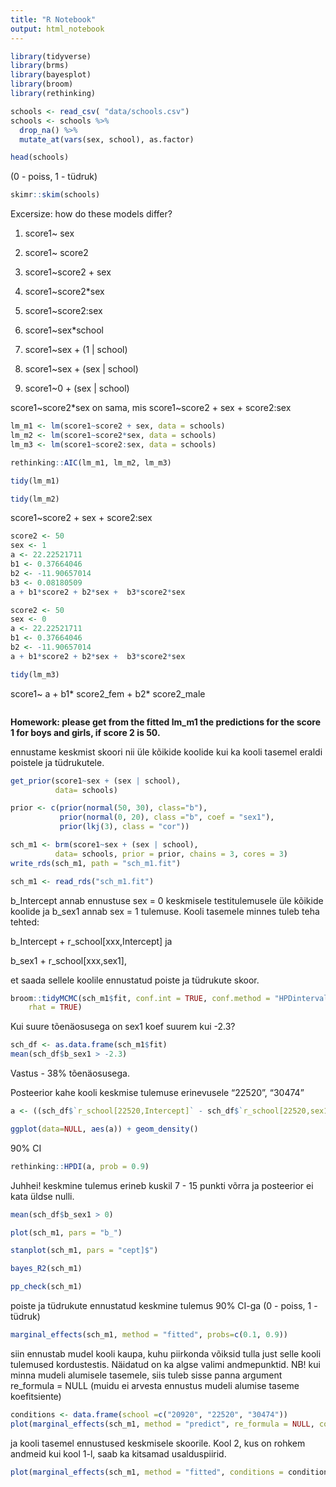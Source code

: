 ```yaml
---
title: "R Notebook"
output: html_notebook
---
```


```r
library(tidyverse)
library(brms)
library(bayesplot)
library(broom)
library(rethinking)
```


```r
schools <- read_csv( "data/schools.csv")
schools <- schools %>%
  drop_na() %>%
  mutate_at(vars(sex, school), as.factor) 
```
```r
head(schools)
```

(0 - poiss, 1 - tüdruk)

```r
skimr::skim(schools)
```

Excersize: how do these models differ?

1. score1~ sex

2. score1~ score2

3. score1~score2 + sex

4. score1~score2*sex

5. score1~score2:sex

6. score1~sex*school

7. score1~sex + (1 | school)

8. score1~sex + (sex | school)

9. score1~0 + (sex | school)


score1~score2*sex on sama, mis score1~score2 + sex + score2:sex
```r
lm_m1 <- lm(score1~score2 + sex, data = schools)
lm_m2 <- lm(score1~score2*sex, data = schools)
lm_m3 <- lm(score1~score2:sex, data = schools)
```

```r
rethinking::AIC(lm_m1, lm_m2, lm_m3)
```

```r
tidy(lm_m1)
```

```r
tidy(lm_m2)
```

score1~score2 + sex + score2:sex
```r
score2 <- 50
sex <- 1
a <- 22.22521711
b1 <- 0.37664046
b2 <- -11.90657014
b3 <- 0.08180509
a + b1*score2 + b2*sex +  b3*score2*sex

```

```r
score2 <- 50
sex <- 0
a <- 22.22521711
b1 <- 0.37664046
b2 <- -11.90657014
a + b1*score2 + b2*sex +  b3*score2*sex
```

```r
tidy(lm_m3)
```

score1~ a + b1* score2_fem + b2* score2_male
```r

```


**Homework: please get from the fitted lm_m1 the predictions for the score 1 for boys and girls, if score 2 is 50.**


ennustame keskmist skoori nii üle kõikide koolide kui ka kooli tasemel eraldi poistele ja tüdrukutele.
```r
get_prior(score1~sex + (sex | school), 
          data= schools)
```


```r
prior <- c(prior(normal(50, 30), class="b"),
           prior(normal(0, 20), class ="b", coef = "sex1"),
           prior(lkj(3), class = "cor"))
```

```r
sch_m1 <- brm(score1~sex + (sex | school), 
          data= schools, prior = prior, chains = 3, cores = 3)
write_rds(sch_m1, path = "sch_m1.fit")
```

```r
sch_m1 <- read_rds("sch_m1.fit")
```

b_Intercept annab ennustuse sex = 0 keskmisele testitulemusele üle kõikide koolide ja b_sex1
annab sex = 1 tulemuse. Kooli tasemele minnes tuleb teha tehted: 

b_Intercept + r_school[xxx,Intercept] ja 

b_sex1 + r_school[xxx,sex1], 

et saada sellele koolile ennustatud poiste ja tüdrukute skoor.
```r
broom::tidyMCMC(sch_m1$fit, conf.int = TRUE, conf.method = "HPDinterval",
    rhat = TRUE)
```

Kui suure tõenäosusega on sex1 koef suurem kui -2.3?

```r
sch_df <- as.data.frame(sch_m1$fit)
mean(sch_df$b_sex1 > -2.3)
```
Vastus - 38% tõenäosusega.

Posteerior kahe kooli keskmise tulemuse erinevusele "22520", "30474"
```r
a <- ((sch_df$`r_school[22520,Intercept]` - sch_df$`r_school[22520,sex1]`)/2) - ((sch_df$`r_school[30474,Intercept]` - sch_df$`r_school[30474,sex1]`)/2)

ggplot(data=NULL, aes(a)) + geom_density()

```

90% CI 
```r
rethinking::HPDI(a, prob = 0.9)
```
Juhhei! keskmine tulemus erineb kuskil 7 - 15 punkti võrra ja posteerior ei kata üldse nulli.

```r
mean(sch_df$b_sex1 > 0)
```




```r
plot(sch_m1, pars = "b_")
```


```r
stanplot(sch_m1, pars = "cept]$")
```

```r
bayes_R2(sch_m1)
```

```r
pp_check(sch_m1)
```

poiste ja tüdrukute ennustatud keskmine tulemus 90% CI-ga (0 - poiss, 1 - tüdruk)
```r
marginal_effects(sch_m1, method = "fitted", probs=c(0.1, 0.9))
```

siin ennustab mudel kooli kaupa, kuhu piirkonda võiksid tulla just selle kooli tulemused kordustestis. Näidatud on ka algse valimi andmepunktid. NB! kui minna mudeli alumisele tasemele, siis tuleb sisse panna argument re_formula = NULL (muidu ei arvesta ennustus mudeli alumise taseme koefitsiente)
```r
conditions <- data.frame(school =c("20920", "22520", "30474"))
plot(marginal_effects(sch_m1, method = "predict", re_formula = NULL, conditions = conditions, probs=c(0.1, 0.9)), points = TRUE,  theme = theme_bw())
```

ja kooli tasemel ennustused keskmisele skoorile. Kool 2, kus on rohkem andmeid kui kool 1-l, saab ka kitsamad usalduspiirid.
```r
plot(marginal_effects(sch_m1, method = "fitted", conditions = conditions, re_formula = NULL, probs=c(0.1, 0.9)),  theme = theme_bw())
```

```r

```


